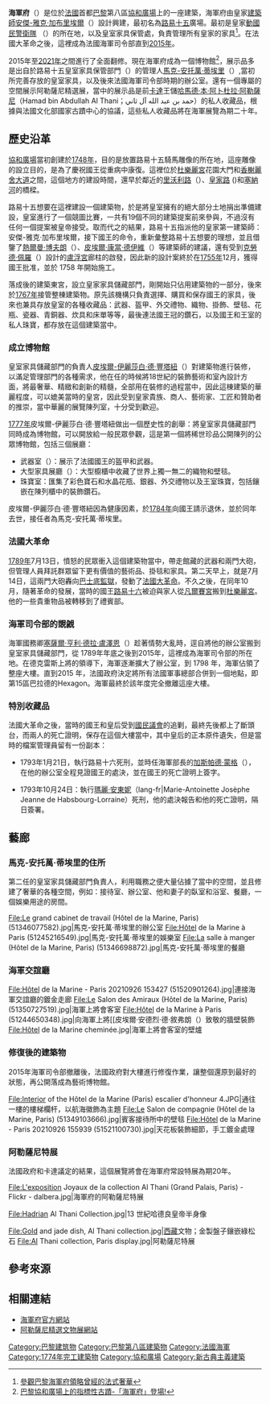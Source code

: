 {{Infobox museum
 |名称    = 海軍府
 |其他名称= 巴黎海軍府
 |logo =
 |logosize =
 |logo_caption =
 |图像    = Hôtel de la Marine.jpg
 |图像大小= 
 |图像说明= 從[[協和廣場|協和廣場]]的位置看海軍府
 |coordinates= {{Coord|48.52|2.19|display=inline,title}}
 |former_name    = 皇室家具收藏<br>（{{lang-fr|Garde-Meuble de la Couronne}}）
 |established    = [[1774年|1774年]]
 |dissolved    = 
 |location    = {{FRA}}協和廣場2號
 |type    = 历史博物馆
 |accreditation    = 
 |collections    = 皇室家具、藝術品、法國海軍文物、[[盔甲|盔甲]]、皇室武器、[[珠寶|珠寶]]、[[器皿|器皿]]、[[綢緞|綢緞]]、[[壁毯|壁毯]]
 |founder    = [[法國皇帝|法國皇帝]][[路易十五|路易十五]]
 |owner    = [[國家古蹟中心|國家古蹟中心]]<br>（{{lang-fr|Centre des monuments nationaux}}）
 |architect = [[安傑-雅克·加布里埃爾|安傑-雅克·加布里埃爾]]<br>（{{lang-fr|Ange-Jacques Gabriel}}）
 |website    = [https://www.hotel-de-la-marine.paris/ 海軍府官方網站]
}}

'''海軍府'''（{{lang-fr|Hôtel de la Marine}}）是位於[[法國|法國]]首都[[巴黎|巴黎]]第八區[[協和廣場|協和廣場]]上的一座建築，海軍府由皇家[[建築師|建築師]][[安傑-雅克·加布里埃爾|安傑-雅克·加布里埃爾]]（{{lang-fr|Ange-Jacques Gabriel}}）設計興建，最初名為[[路易十五|路易十五]]廣場。最初是皇家[[動國民警衛隊|動國民警衛隊]] （{{lang-fa|Garde nationale mobile}}）的所在地，以及皇室家具保管處，負責管理所有皇家的家具<ref>[https://www.rfi.fr/tw/%E5%B0%88%E6%AC%84%E6%AA%A2%E7%B4%A2/%E6%96%87%E5%8C%96%E9%81%BA%E7%94%A2/20220413-%E5%8F%83%E8%A7%80%E5%B7%B4%E9%BB%8E%E6%B5%B7%E8%BB%8D%E5%BA%9C%E9%A0%98%E7%95%A5%E6%9B%BE%E7%B6%93%E7%9A%84%E6%B3%95%E5%BC%8F%E5%A5%A2%E8%8F%AF 參觀巴黎海軍府領略曾經的法式奢華]</ref>。在法國大革命之後，這裡成為法國海軍司令部直到[[2015年|2015年]]。

2015年至[[2021年|2021年]]之間進行了全面翻修。現在海軍府成為一個博物館<ref>[https://www.cordonbleu.edu/news/hotel-de-la-marine/zh-hant 巴黎協和廣場上的指標性古蹟-「海軍府」登場!]</ref>，展示品多是出自於路易十五皇室家具保管部門（{{lang-fr|Garde-Meuble de la Couronne}}）的管理人[[馬克-安托萬·蒂埃里|馬克-安托萬·蒂埃里]]（{{lang-fr|Marc-Antoine Thierry de Ville-d'Avray}}）,當初所完善存放的皇室家具，以及後來法國海軍司令部時期的辦公室。還有一個專屬的空間展示阿勒薩尼精選展，當中的展示品是前[[卡達|卡達]]王儲[[哈馬德·本·阿卜杜拉·阿勒薩尼|哈馬德·本·阿卜杜拉·阿勒薩尼]]（Hamad bin Abdullah Al Thani；حمد بن عبد الله آل ثاني）的私人收藏品，根據與法國文化部國家古蹟中心的協議，這些私人收藏品將在海軍展覽為期二十年。

==歷史沿革==
[[協和廣場|協和廣場]]當初創建於[[1748年|1748年]]，目的是放置路易十五騎馬雕像的所在地，這座雕像的設立目的，是為了慶祝國王從重病中康復。這裡位於[[杜樂麗宮|杜樂麗宮]]花園大門和[[香榭麗舍大道|香榭麗舍大道]]之間，這個地方的建設時間，還早於鄰近的[[里沃利路|里沃利路]]（{{lang-fr|Rue de Rivoli}}）、[[皇家路_(巴黎)|皇家路]] ({{lang-fr|Rue Royale}})和[[塞納河|塞納河]]的橋樑。

路易十五想要在這裡建設一個建築物，於是將皇室擁有的絕大部分土地捐出準備建設，皇室進行了一個競圖比賽，一共有19個不同的建築提案前來參與，不過沒有任何一個提案被皇帝接受。取而代之的結果，路易十五指派他的皇家第一建築師：安傑-雅克·加布里埃爾，接下國王的命令，重新彙整路易十五想要的理想，並且借鑒了[[熱爾曼·博夫朗|熱爾曼·博夫朗]]（{{lang-fr|Germain Boffrand}}）、[[皮埃爾·康當·德伊維|皮埃爾·康當·德伊維]]（{{lang-fr|Pierre Contant d'Ivry}}）等建築師的建議，還有受到[[克勞德·佩羅|克勞德·佩羅]]（{{lang-fr|Claude Perrault}}）設計的[[盧浮宮|盧浮宮]]廊柱的啟發，因此新的設計案終於在[[1755年|1755年]]12月，獲得國王批准，並於 1758 年開始施工。

落成後的建築東宮，設立皇家家具儲藏部門，剛開始只佔用建築物的一部分，後來於[[1767年|1767年]]接管整棟建築物。原先該機構只負責選擇、購買和保存國王的家具，後來也兼具存放皇室的各種收藏品：武器、盔甲、外交禮物、織物、掛飾、壁毯、花瓶、瓷器、青銅器、炊具和床單等等，最後連法國王冠的鑽石，以及國王和王室的私人珠寶，都存放在這個建築當中。

===成立博物館===
皇室家具儲藏部門的負責人[[皮埃爾-伊麗莎白·德·豐塔紐|皮埃爾-伊麗莎白·德·豐塔紐]]（{{lang-fr|Pierre-Élisabeth de Fontanieu}}）對建築物進行裝修，以滿足管理部門的各種需求，他在任的時候將18世紀的裝飾藝術和室內設計方面，將最奢華、精緻和創新的精髓，全部用在裝修的過程當中，因此這棟建築的華麗程度，可以媲美當時的皇宮，因此受到皇家貴族、商人、藝術家、工匠和贊助者的推崇，當中華麗的展覽陳列室，十分受到歡迎。

[[1777年|1777年]]皮埃爾-伊麗莎白·德·豐塔紐做出一個歷史性的創舉：將皇室家具儲藏部門同時成為博物館，可以開放給一般民眾參觀，這是第一個將稀世珍品公開陳列的公眾博物館，包括三個展廳：

* 武器室（{{lang-fr|Salle d'Armes}}）：展示了法國國王的盔甲和武器。
* 大型家具展廳（{{lang-fr|Galerie des Grands Meubles}}）：大型櫥櫃中收藏了世界上獨一無二的織物和壁毯。
* 珠寶室：匯集了彩色寶石和水晶花瓶、銀器、外交禮物以及王室珠寶，包括鑲嵌在陳列櫃中的裝飾鑽石。

皮埃爾-伊麗莎白·德·豐塔紐因為健康因素，於[[1784年|1784年]]向國王請示退休，並於同年去世，接任者為馬克-安托萬·蒂埃里。

===法國大革命===
[[1789年|1789年]]7月13日，憤怒的民眾衝入這個建築物當中，帶走館藏的武器和兩門大砲，但管理人員拜託群眾留下更有價值的藝術品、掛毯和家具。第二天早上，就是7月14日，這兩門大砲轟向[[巴士底監獄|巴士底監獄]]，發動了[[法國大革命|法國大革命]]。不久之後，在同年10月，隨著革命的發展，當時的國王[[路易十六|路易十六]]被迫與家人從[[凡爾賽宮|凡爾賽宮]]搬到[[杜樂麗宮|杜樂麗宮]]。他的一些貴重物品被轉移到了禮賓部。

===海軍司令部的覬覦===
海軍國務卿[[塞薩爾·亨利·德拉·盧澤恩|塞薩爾·亨利·德拉·盧澤恩]]（{{lang-fr|César Henri de la Luzerne}}）趁著情勢大亂時，逕自將他的辦公室搬到皇室家具儲藏部門，從 1789年年底之後到2015年，這裡成為海軍司令部的所在地。在德克雷斯上將的領導下，海軍逐漸擴大了辦公室，到 1798 年，海軍佔領了整座大樓。直到2015 年，法國政府決定將所有法國軍事總部合併到一個地點，即第15區巴拉德的Hexagon。海軍最終於該年度完全撤離這座大樓。

===特別收藏品===
法國大革命之後，當時的國王和皇后受到[[國民議會|國民議會]]的追剿，最終先後都上了斷頭台，而兩人的死亡證明，保存在這個大樓當中，其中皇后的正本原件遺失，但是當時的檔案管理員留有一份副本：

* 1793年1月21日，執行路易十六死刑，並時任海軍部長的[[加斯帕德·蒙格|加斯帕德·蒙格]]（{{lang-fr|Gaspard Monge}}），在他的辦公室全程見證國王的處決，並在國王的死亡證明上簽字。

* 1793年10月24日：執行[[瑪麗·安東妮|瑪麗·安東妮]]（lang-fr|Marie-Antoinette Josèphe Jeanne de Habsbourg-Lorraine）死刑，他的處決報告和他的死亡證明，隔日簽署。

==藝廊==
===馬克-安托萬·蒂埃里的住所===
第二任的皇室家具儲藏部門負責人，利用職務之便大量佔據了當中的空間，並且修建了奢華的各種空間，例如：接待室、辦公室、他和妻子的臥室和浴室、餐廳，一個娛樂用途的房間。

<gallery mode="packed" heights="180px">
File:Le grand cabinet de travail (Hôtel de la Marine, Paris) (51346077582).jpg|馬克-安托萬·蒂埃里的辦公室
File:Hôtel de la Marine à Paris (51245216549).jpg|馬克-安托萬·蒂埃里的娛樂室
File:La salle à manger (Hôtel de la Marine, Paris) (51346698872).jpg|馬克-安托萬·蒂埃里的餐廳
</gallery>

===海軍交誼廳===
<gallery mode="packed" heights="180px">
File:Hôtel de la Marine - Paris 20210926 153427 (51520901264).jpg|連接海軍交誼廳的鍍金走廊
File:Le Salon des Amiraux (Hôtel de la Marine, Paris) (51350727519).jpg|海軍上將會客室 
File:Hôtel de la Marine à Paris (51244650348).jpg|向海軍上將[[皮埃爾·安德烈·德·敘弗朗（{{lang-fr|Pierre André de Suffren}}）致敬的牆壁裝飾 
File:Hôtel de la Marine cheminée.jpg|海軍上將會客室的壁爐
</gallery>

===修復後的建築物===
2015年海軍司令部撤離後，法國政府對大樓進行修復作業，讓整個還原到最好的狀態，再公開落成為藝術博物館。

<gallery mode="packed" heights="180px">
File:Interior of the Hôtel de la Marine (Paris) escalier d'honneur 4.JPG|通往一樓的樓梯欄杆，以航海徽飾為主題
File:Le Salon de compagnie (Hôtel de la Marine, Paris) (51349103666).jpg|賓客接待所中的壁毯
File:Hôtel de la Marine - Paris 20210926 155939 (51521100730).jpg|天花板裝飾細節，手工鍍金處理
</gallery>

===阿勒薩尼特展===
法國政府和卡達議定的結果，這個展覽將會在海軍府常設特展為期20年。

<gallery mode="packed" heights="180px">
File:L'exposition Joyaux de la collection Al Thani (Grand Palais, Paris) - Flickr - dalbera.jpg|海軍府的阿勒薩尼特展

File:Hadrian Al Thani Collection.jpg|13 世紀哈德良皇帝半身像

File:Gold and jade dish, Al Thani collection.jpg|[[西藏|西藏]]文物；金製盤子鑲嵌綠松石
File:Al Thani collection, Paris display.jpg|阿勒薩尼特展
</gallery>

==參考來源==
{{reflist}}

==相關連結==
* [https://www.hotel-de-la-marine.paris/ 海軍府官方網站]
* [https://www.hotel-de-la-marine.paris/La-visite/La-Collection-Al-Thani 阿勒薩尼精選文物展網站]
{{Commonscat|Hôtel de la Marine (Paris)}}




[[Category:巴黎建筑物|Category:巴黎建筑物]]
[[Category:巴黎第八區建築物|Category:巴黎第八區建築物]]
[[Category:法國海軍|Category:法國海軍]]
[[Category:1774年完工建築物|Category:1774年完工建築物]]
[[Category:協和廣場|Category:協和廣場]]
[[Category:新古典主義建築|Category:新古典主義建築]]